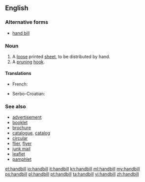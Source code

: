 ==English==

===Alternative forms===
* [[hand bill]]

===Noun===
{{wikipedia}}
{{en-noun}}

# A [[loose]] printed [[sheet]], to be distributed by hand.
# A [[pruning]] [[hook]].

====Translations====
{{trans-top|loose printed sheet}}
* French: {{t+|fr|prospectus|m}}
{{trans-mid}}
* Serbo-Croatian: {{t|sh|летак|m|tr=letak|sc=Cyrl}}
{{trans-bottom}}

===See also===
* [[advertisement]]
* [[booklet]]
* [[brochure]]
* [[catalogue]], [[catalog]]
* [[circular]]
* [[flier]], [[flyer]]
* [[junk mail]]
* [[leaflet]]
* [[pamphlet]]

[[et:handbill]]
[[io:handbill]]
[[it:handbill]]
[[kn:handbill]]
[[ml:handbill]]
[[my:handbill]]
[[ps:handbill]]
[[pl:handbill]]
[[pt:handbill]]
[[ta:handbill]]
[[vi:handbill]]
[[zh:handbill]]